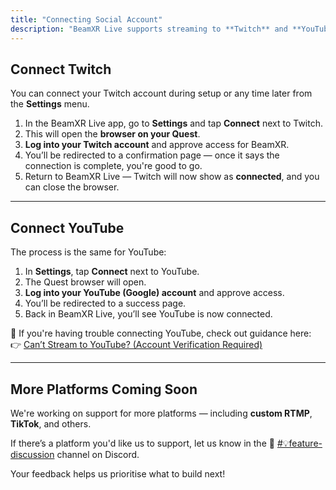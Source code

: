 ```yaml
---
title: "Connecting Social Account"
description: "BeamXR Live supports streaming to **Twitch** and **YouTube**. Here's how to connect your accounts."
---
```


## Connect Twitch

You can connect your Twitch account during setup or any time later from the **Settings** menu.

1. In the BeamXR Live app, go to **Settings** and tap **Connect** next to Twitch.
2. This will open the **browser on your Quest**.
3. **Log into your Twitch account** and approve access for BeamXR.
4. You’ll be redirected to a confirmation page — once it says the connection is complete, you're good to go.
5. Return to BeamXR Live — Twitch will now show as **connected**, and you can close the browser.

---

## Connect YouTube

The process is the same for YouTube:

1. In **Settings**, tap **Connect** next to YouTube.
2. The Quest browser will open.
3. **Log into your YouTube (Google) account** and approve access.
4. You’ll be redirected to a success page.
5. Back in BeamXR Live, you’ll see YouTube is now connected.

📍 If you're having trouble connecting YouTube, check out guidance here:\
👉 [Can’t Stream to YouTube? (Account Verification Required)](../fix-issues/issues-with-youtube)

---

##  More Platforms Coming Soon

We're working on support for more platforms — including **custom RTMP**, **TikTok**, and others.

If there’s a platform you'd like us to support, let us know in the 💬 [#💡feature-discussion](https://discord.gg/beamxr) channel on Discord.

Your feedback helps us prioritise what to build next\!